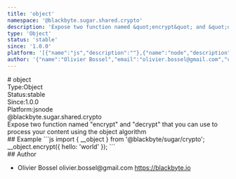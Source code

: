 ```yaml
---
title: 'object'
namespace: '@blackbyte.sugar.shared.crypto'
description: 'Expose two function named &quot;encrypt&quot; and &quot;decrypt&quot; that you can use to process your content using the object algorithm'
type: 'Object'
status: 'stable'
since: '1.0.0'
platform: '[{"name":"js","description":""},{"name":"node","description":""}]'
author: '{"name":"Olivier Bossel","email":"olivier.bossel@gmail.com","url":"https://blackbyte.io"}'
---
```


<div class="docmap-mdx">
# object
<div class="_metas">
<div class="_type"><span class="_type-label">Type:</span><span class="_type-value">Object</span></div>
<div class="_status"><span class="_status-label">Status:</span><span class="_status-value -stable">stable</span></div>
<div class="_since"><span class="_since-label">Since:</span><span class="_since-value">1.0.0</span></div>
<div class="_platform"><span class="_platform-label">Platform:</span><span class="_platform-value -js">js</span><span class="_platform-value -node">node</span></div>
</div>
<div class="_namespace">@blackbyte.sugar.shared.crypto</div>
<div class="_description typo-lead typo-format">
Expose two function named &quot;encrypt&quot; and &quot;decrypt&quot; that you can use to process your content using the object algorithm
</div>
<div class="_examples">
## Example
```js
import { __object } from '@blackbyte/sugar/crypto';
__object.encrypt({
     hello: 'world'
});
```
</div>
<div class="_author">
## Author
<ul class="_list">
<li class="_item">
<span class="_name">Olivier Bossel</span>
<span class="_email">olivier.bossel@gmail.com</span>
<a href="https://blackbyte.io" target="_blank" class="_url">https://blackbyte.io</a>
</li>
</ul>
</div>
</div>
